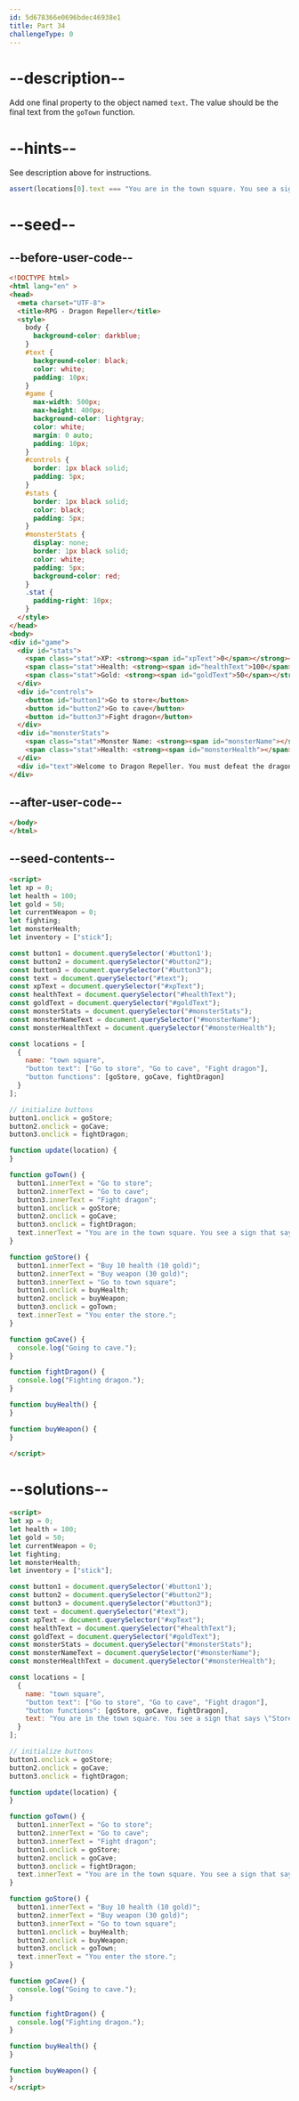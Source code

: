 ```yaml
---
id: 5d678366e0696bdec46938e1
title: Part 34
challengeType: 0
---
```


# --description--

Add one final property to the object named `text`. The value should be the final text from the `goTown` function.

# --hints--

See description above for instructions.

```js
assert(locations[0].text === "You are in the town square. You see a sign that says \"Store.\"");
```

# --seed--

## --before-user-code--

```html
<!DOCTYPE html>
<html lang="en" >
<head>
  <meta charset="UTF-8">
  <title>RPG - Dragon Repeller</title>
  <style>
    body {
      background-color: darkblue;
    }
    #text {
      background-color: black;
      color: white;
      padding: 10px;
    }
    #game {
      max-width: 500px;
      max-height: 400px;
      background-color: lightgray;
      color: white;
      margin: 0 auto;
      padding: 10px;
    }
    #controls {
      border: 1px black solid;
      padding: 5px;
    }
    #stats {
      border: 1px black solid;
      color: black;
      padding: 5px;
    }
    #monsterStats {
      display: none;
      border: 1px black solid;
      color: white;
      padding: 5px;
      background-color: red;
    }
    .stat {
      padding-right: 10px;
    }
  </style>
</head>
<body>
<div id="game">
  <div id="stats">
    <span class="stat">XP: <strong><span id="xpText">0</span></strong></span>
    <span class="stat">Health: <strong><span id="healthText">100</span></strong></span>
    <span class="stat">Gold: <strong><span id="goldText">50</span></strong></span>
  </div>
  <div id="controls">
    <button id="button1">Go to store</button>
    <button id="button2">Go to cave</button>
    <button id="button3">Fight dragon</button>
  </div>
  <div id="monsterStats">
    <span class="stat">Monster Name: <strong><span id="monsterName"></span></strong></span>
    <span class="stat">Health: <strong><span id="monsterHealth"></span></strong></span>
  </div>
  <div id="text">Welcome to Dragon Repeller. You must defeat the dragon that is preventing people from leaving the town. You are in the town square. Where do you want to go? Use the buttons above.</div>
</div>
```

## --after-user-code--

```html
</body>
</html>
```

## --seed-contents--

```html
<script>
let xp = 0;
let health = 100;
let gold = 50;
let currentWeapon = 0;
let fighting;
let monsterHealth;
let inventory = ["stick"];

const button1 = document.querySelector('#button1');
const button2 = document.querySelector("#button2");
const button3 = document.querySelector("#button3");
const text = document.querySelector("#text");
const xpText = document.querySelector("#xpText");
const healthText = document.querySelector("#healthText");
const goldText = document.querySelector("#goldText");
const monsterStats = document.querySelector("#monsterStats");
const monsterNameText = document.querySelector("#monsterName");
const monsterHealthText = document.querySelector("#monsterHealth");

const locations = [
  {
    name: "town square",
    "button text": ["Go to store", "Go to cave", "Fight dragon"],
    "button functions": [goStore, goCave, fightDragon]
  }
];

// initialize buttons
button1.onclick = goStore;
button2.onclick = goCave;
button3.onclick = fightDragon;

function update(location) {  
}

function goTown() {
  button1.innerText = "Go to store";
  button2.innerText = "Go to cave";
  button3.innerText = "Fight dragon";
  button1.onclick = goStore;
  button2.onclick = goCave;
  button3.onclick = fightDragon;
  text.innerText = "You are in the town square. You see a sign that says \"Store\".";
}

function goStore() {
  button1.innerText = "Buy 10 health (10 gold)";
  button2.innerText = "Buy weapon (30 gold)";
  button3.innerText = "Go to town square";
  button1.onclick = buyHealth;
  button2.onclick = buyWeapon;
  button3.onclick = goTown;
  text.innerText = "You enter the store.";
}

function goCave() {
  console.log("Going to cave.");
}

function fightDragon() {
  console.log("Fighting dragon.");
}

function buyHealth() {
}

function buyWeapon() {
}

</script>
```

# --solutions--

```html
<script>
let xp = 0;
let health = 100;
let gold = 50;
let currentWeapon = 0;
let fighting;
let monsterHealth;
let inventory = ["stick"];

const button1 = document.querySelector('#button1');
const button2 = document.querySelector("#button2");
const button3 = document.querySelector("#button3");
const text = document.querySelector("#text");
const xpText = document.querySelector("#xpText");
const healthText = document.querySelector("#healthText");
const goldText = document.querySelector("#goldText");
const monsterStats = document.querySelector("#monsterStats");
const monsterNameText = document.querySelector("#monsterName");
const monsterHealthText = document.querySelector("#monsterHealth");

const locations = [
  {
    name: "town square",
    "button text": ["Go to store", "Go to cave", "Fight dragon"],
    "button functions": [goStore, goCave, fightDragon],
    text: "You are in the town square. You see a sign that says \"Store.\""
  }
];

// initialize buttons
button1.onclick = goStore;
button2.onclick = goCave;
button3.onclick = fightDragon;

function update(location) {  
}

function goTown() {
  button1.innerText = "Go to store";
  button2.innerText = "Go to cave";
  button3.innerText = "Fight dragon";
  button1.onclick = goStore;
  button2.onclick = goCave;
  button3.onclick = fightDragon;
  text.innerText = "You are in the town square. You see a sign that says \"Store\".";
}

function goStore() {
  button1.innerText = "Buy 10 health (10 gold)";
  button2.innerText = "Buy weapon (30 gold)";
  button3.innerText = "Go to town square";
  button1.onclick = buyHealth;
  button2.onclick = buyWeapon;
  button3.onclick = goTown;
  text.innerText = "You enter the store.";
}

function goCave() {
  console.log("Going to cave.");
}

function fightDragon() {
  console.log("Fighting dragon.");
}

function buyHealth() {
}

function buyWeapon() {
}
</script>
```
